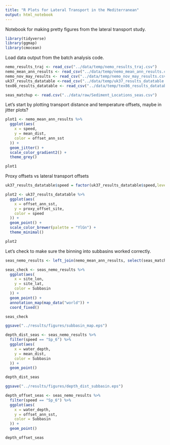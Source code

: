 ```yaml
---
title: "R Plots for Lateral Transport in the Mediterranean"
output: html_notebook
---
```






Notebook for making pretty figures from the lateral transport study.

```r
library(tidyverse)
library(ggmap)
library(cmocean)
```


Load data output from the batch analysis code.
```r

nemo_results_traj <- read_csv("../data/temp/nemo_results_traj.csv")
nemo_mean_ann_results <- read_csv("../data/temp/nemo_mean_ann_results.csv")
nemo_nov_may_results <- read_csv("../data/temp/nemo_nov_may_results.csv")
uk37_results_datatable <-read_csv("../data/temp/uk37_results_datatable.csv")
tex86_results_datatable <- read_csv("../data/temp/tex86_results_datatable.csv")

seas_matchup <- read.csv("../data/raw/Sediment_Locations_seas.csv")
```

Let's start by plotting transport distance and temperature offsets, maybe in jitter plots?
```r
plot1 <- nemo_mean_ann_results %>%
  ggplot(aes(
    x = speed,
    y = mean_dist,
    color = offset_ann_sst
  )) +
  geom_jitter() +
  scale_color_gradient2() +
  theme_grey()

plot1
```


Proxy offsets vs lateral transport offsets
```r
uk37_results_datatable$speed = factor(uk37_results_datatable$speed,levels = c("Sp_500","Sp_250","Sp_100","Sp_50","Sp_25","Sp_12","Sp_6"))

plot2 <- uk37_results_datatable %>%
  ggplot(aes(
    x = offset_ann_sst,
    y = proxy_offset_site,
    color = speed
  )) + 
  geom_point() +
  scale_color_brewer(palette = "YlGn") +
  theme_minimal()

plot2
```

Let's check to make sure the binning into subbasins worked correctly.
```r
seas_nemo_results <- left_join(nemo_mean_ann_results, select(seas_matchup, c(Location_key, Subbasin)), by = c("run_loc" = "Location_key"))
```

```r
seas_check <- seas_nemo_results %>%
  ggplot(aes(
    x = site_lon,
    y = site_lat,
    color = Subbasin
  )) +
  geom_point() +
  annotation_map(map_data("world")) +
  coord_fixed()

seas_check

ggsave("../results/figures/subbasin_map.eps")
```


```r
depth_dist_seas <- seas_nemo_results %>%
  filter(speed == "Sp_6") %>%
  ggplot(aes(
    x = water_depth,
    y = mean_dist,
    color = Subbasin
  )) +
  geom_point()

depth_dist_seas

ggsave("../results/figures/depth_dist_subbasin.eps")
```

```r
depth_offset_seas <- seas_nemo_results %>%
  filter(speed == "Sp_6") %>%
  ggplot(aes(
    x = water_depth,
    y = offset_ann_sst,
    color = Subbasin
  )) +
  geom_point()

depth_offset_seas
```
























